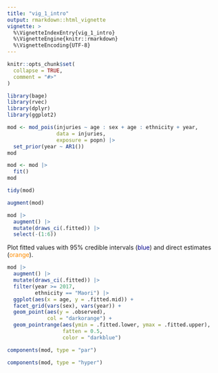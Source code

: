 ```yaml
---
title: "vig_1_intro"
output: rmarkdown::html_vignette
vignette: >
  %\VignetteIndexEntry{vig_1_intro}
  %\VignetteEngine{knitr::rmarkdown}
  %\VignetteEncoding{UTF-8}
---
```


```r
knitr::opts_chunk$set(
  collapse = TRUE,
  comment = "#>"
)
```

```r
library(bage)
library(rvec)
library(dplyr)
library(ggplot2)
```

```r
mod <- mod_pois(injuries ~ age : sex + age : ethnicity + year,
                data = injuries,
                exposure = popn) |>
  set_prior(year ~ AR1())
mod
```

```r
mod <- mod |>
  fit()
mod
```

```r
tidy(mod)
```

```r
augment(mod)
```

```r
mod |>
  augment() |>
  mutate(draws_ci(.fitted)) |>
  select(-(1:6))
```



Plot fitted values with 95% credible intervals (<span style="color: darkblue;">blue</span>) and direct estimates (<span style="color: darkorange;">orange</span>).

```r
mod |>
  augment() |>
  mutate(draws_ci(.fitted)) |>
  filter(year >= 2017,
         ethnicity == "Maori") |>
  ggplot(aes(x = age, y = .fitted.mid)) +
  facet_grid(vars(sex), vars(year)) +
  geom_point(aes(y = .observed), 
             col = "darkorange") +
  geom_pointrange(aes(ymin = .fitted.lower, ymax = .fitted.upper),
                  fatten = 0.5,
                  color = "darkblue")
```

```r
components(mod, type = "par")
```


```r
components(mod, type = "hyper")
```


